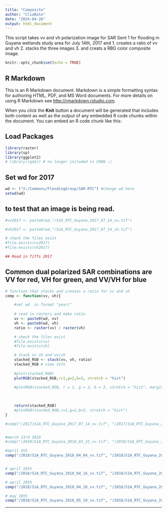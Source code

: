 ---
title: "Composite"
author: "ClioBate"
date: "2024-04-26"
output: html_document
---
This script takes vv and vh polarization image for SAR Sent 1 for flooding in Guyana wetlands study area for July 14th, 2017
and 
1. creates a ratio of vv and vh
2. stacks the three images
3. and creats a RBG color composite image.


```{r setup, include=FALSE}
knitr::opts_chunk$set(echo = TRUE)
```


## R Markdown

This is an R Markdown document. Markdown is a simple formatting syntax for authoring HTML, PDF, and MS Word documents. For more details on using R Markdown see <http://rmarkdown.rstudio.com>.

When you click the **Knit** button a document will be generated that includes both content as well as the output of any embedded R code chunks within the document. You can embed an R code chunk like this:

## Load Packages
```{r}
library(raster)
library(sp)
library(ggplot2)
# library(rgdal) # no longer included in CRAN :/
```

## Set wd for 2017
```{r}

wd <- ("V:/Commons/FloodingGroup/SAR-RTC") #change wd here
setwd(wd)

```
## to test that an image is being read.
```{r}

#vv2017 <- paste0(wd,"/S1A_RTC_Guyana_2017_07_14_vv.tif")

#vh2017 <- paste0(wd,"/S1A_RTC_Guyana_2017_07_14_vh.tif")

# check the files exist
#file.exists(vv2017)
#file.exists(vh2017)

## Read in Tiffs 2017

```

## Common dual polarized SAR combinations are VV for red, VH for green, and VV/VH for blue
```{r}
# function that stacks and creates a ratio for vv and vh
comp <- function(vv, vh){

    #set wd  in format "year/"
    
    # read in rasters and make ratio
    vv <- paste0(wd, vv)
    vh <- paste0(wd, vh)
    ratio <- raster(vv) / raster(vh)

    # check the files exist
    #file.exists(vv)
    #file.exists(vh)

    # stack vv vh and vv/vh
    stacked_RGB <- stack(vv, vh, ratio)
    stacked_RGB # view info
    
    #plot(stacked_RGB)
    plotRGB(stacked_RGB,r=1,g=2,b=3, stretch = "hist")
    
    #plotRGB(stacked_RGB, r = 1, g = 2, b = 3, stretch = "hist", margins=TRUE, main="SAR Flooding Composite for July 14th, 2017", cex.main = 0.5)
    
    

    return(stacked_RGB)
    #plotRGB(stacked_RGB,r=1,g=2,b=3, stretch = "hist")
}
```

```{r}

#comp("/2017/S1A_RTC_Guyana_2017_07_14_vv.tif", "/2017/S1A_RTC_Guyana_2017_07_14_vh.tif")


#march 23rd 2018
#comp("/2018/S1A_RTC_Guyana_2018_03_23_vv.tif", "/2018/S1A_RTC_Guyana_2018_03_23_vh.tif")

#april 4th
comp("/2018/S1A_RTC_Guyana_2018_04_04_vv.tif", "/2018/S1A_RTC_Guyana_2018_04_04_vh.tif")


# april 16th
comp("/2018/S1A_RTC_Guyana_2018_04_16_vv.tif", "/2018/S1A_RTC_Guyana_2018_04_16_vh.tif")

# april 28th
comp("/2018/S1A_RTC_Guyana_2018_04_28_vv.tif", "/2018/S1A_RTC_Guyana_2018_04_28_vh.tif")

# may 10th
comp("/2018/S1A_RTC_Guyana_2018_05_10_vv.tif", "/2018/S1A_RTC_Guyana_2018_05_10_vh.tif")


```

----------------------------------------------------------------------




